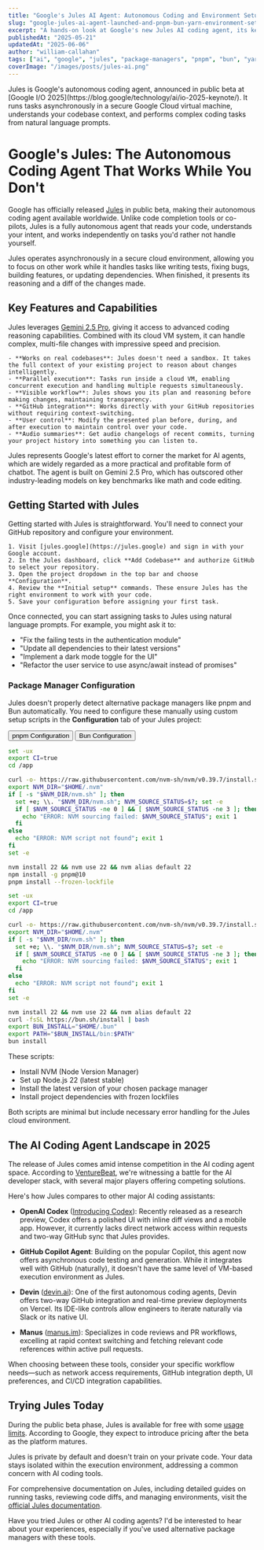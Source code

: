 ```yaml
---
title: "Google's Jules AI Agent: Autonomous Coding and Environment Setup Guide"
slug: "google-jules-ai-agent-launched-and-pnpm-bun-yarn-environment-setup"
excerpt: "A hands-on look at Google's new Jules AI coding agent, its key capabilities, and how to configure your development environment for full autonomous abilities in Jules."
publishedAt: "2025-05-21"
updatedAt: "2025-06-06"
author: "william-callahan"
tags: ["ai", "google", "jules", "package-managers", "pnpm", "bun", "yarn", "coding-agents"]
coverImage: "/images/posts/jules-ai.png"
---
```


<BackgroundInfo title="About Jules AI Agent">
  Jules is Google's autonomous coding agent, announced in public beta at [Google I/O
  2025](https://blog.google/technology/ai/io-2025-keynote/). It runs tasks asynchronously in a secure Google Cloud
  virtual machine, understands your codebase context, and performs complex coding tasks from natural language prompts.
</BackgroundInfo>

# Google's Jules: The Autonomous Coding Agent That Works While You Don't

Google has officially released [Jules](https://jules.google) in public beta, making their autonomous coding agent available worldwide. Unlike code completion tools or co-pilots, Jules is a fully autonomous agent that reads your code, understands your intent, and works independently on tasks you'd rather not handle yourself.

Jules operates asynchronously in a secure cloud environment, allowing you to focus on other work while it handles tasks like writing tests, fixing bugs, building features, or updating dependencies. When finished, it presents its reasoning and a diff of the changes made.

## Key Features and Capabilities

Jules leverages [Gemini 2.5 Pro](https://blog.google/technology/google-deepmind/gemini-model-thinking-updates-march-2025/#gemini-2-5-pro), giving it access to advanced coding reasoning capabilities. Combined with its cloud VM system, it can handle complex, multi-file changes with impressive speed and precision.

<CollapseDropdown summary="What Makes Jules Different">
  <div>

    - **Works on real codebases**: Jules doesn't need a sandbox. It takes the full context of your existing project to reason about changes intelligently.
    - **Parallel execution**: Tasks run inside a cloud VM, enabling concurrent execution and handling multiple requests simultaneously.
    - **Visible workflow**: Jules shows you its plan and reasoning before making changes, maintaining transparency.
    - **GitHub integration**: Works directly with your GitHub repositories without requiring context-switching.
    - **User control**: Modify the presented plan before, during, and after execution to maintain control over your code.
    - **Audio summaries**: Get audio changelogs of recent commits, turning your project history into something you can listen to.

  </div>
</CollapseDropdown>

Jules represents Google's latest effort to corner the market for AI agents, which are widely regarded as a more practical and profitable form of chatbot. The agent is built on Gemini 2.5 Pro, which has outscored other industry-leading models on key benchmarks like math and code editing.

## Getting Started with Jules

Getting started with Jules is straightforward. You'll need to connect your GitHub repository and configure your environment.

<CollapseDropdown summary="Onboarding Process">
  <div>

    1. Visit [jules.google](https://jules.google) and sign in with your Google account.
    2. In the Jules dashboard, click **Add Codebase** and authorize GitHub to select your repository.
    3. Open the project dropdown in the top bar and choose **Configuration**.
    4. Review the **Initial setup** commands. These ensure Jules has the right environment to work with your code.
    5. Save your configuration before assigning your first task.

  </div>
</CollapseDropdown>

Once connected, you can start assigning tasks to Jules using natural language prompts. For example, you might ask it to:

- "Fix the failing tests in the authentication module"
- "Update all dependencies to their latest versions"
- "Implement a dark mode toggle for the UI"
- "Refactor the user service to use async/await instead of promises"

### Package Manager Configuration

Jules doesn't properly detect alternative package managers like pnpm and Bun automatically. You need to configure these manually using custom setup scripts in the **Configuration** tab of your Jules project:

<div className="mdx-tab-group" data-active-tab="pnpm">
  <div className="mdx-tab-list">
    <button className="mdx-tab-button" data-tab="pnpm" data-active="true">pnpm Configuration</button>
    <button className="mdx-tab-button" data-tab="bun" data-active="false">Bun Configuration</button>
  </div>

  <div className="mdx-tab-panel" data-tab="pnpm">

```bash
set -ux
export CI=true
cd /app

curl -o- https://raw.githubusercontent.com/nvm-sh/nvm/v0.39.7/install.sh | bash
export NVM_DIR="$HOME/.nvm"
if [ -s "$NVM_DIR/nvm.sh" ]; then
  set +e; \\. "$NVM_DIR/nvm.sh"; NVM_SOURCE_STATUS=$?; set -e
  if [ $NVM_SOURCE_STATUS -ne 0 ] && [ $NVM_SOURCE_STATUS -ne 3 ]; then
    echo "ERROR: NVM sourcing failed: $NVM_SOURCE_STATUS"; exit 1
  fi
else
  echo "ERROR: NVM script not found"; exit 1
fi
set -e

nvm install 22 && nvm use 22 && nvm alias default 22
npm install -g pnpm@10
pnpm install --frozen-lockfile
```

  </div>

  <div className="mdx-tab-panel" data-tab="bun">

```bash
set -ux
export CI=true
cd /app

curl -o- https://raw.githubusercontent.com/nvm-sh/nvm/v0.39.7/install.sh | bash
export NVM_DIR="$HOME/.nvm"
if [ -s "$NVM_DIR/nvm.sh" ]; then
  set +e; \\. "$NVM_DIR/nvm.sh"; NVM_SOURCE_STATUS=$?; set -e
  if [ $NVM_SOURCE_STATUS -ne 0 ] && [ $NVM_SOURCE_STATUS -ne 3 ]; then
    echo "ERROR: NVM sourcing failed: $NVM_SOURCE_STATUS"; exit 1
  fi
else
  echo "ERROR: NVM script not found"; exit 1
fi
set -e

nvm install 22 && nvm use 22 && nvm alias default 22
curl -fsSL https://bun.sh/install | bash
export BUN_INSTALL="$HOME/.bun"
export PATH="$BUN_INSTALL/bin:$PATH"
bun install
```

  </div>
</div>

These scripts:

- Install NVM (Node Version Manager)
- Set up Node.js 22 (latest stable)
- Install the latest version of your chosen package manager
- Install project dependencies with frozen lockfiles

Both scripts are minimal but include necessary error handling for the Jules cloud environment.

## The AI Coding Agent Landscape in 2025

The release of Jules comes amid intense competition in the AI coding agent space. According to [VentureBeat](https://venturebeat.com/ai/googles-jules-aims-to-out-code-codex-in-battle-for-the-ai-developer-stack/), we're witnessing a battle for the AI developer stack, with several major players offering competing solutions.

<TweetEmbed url="https://x.com/leerob/status/1925228425301893481" />

Here's how Jules compares to other major AI coding assistants:

- **OpenAI Codex** ([Introducing Codex](https://openai.com/index/introducing-codex/)): Recently released as a research preview, Codex offers a polished UI with inline diff views and a mobile app. However, it currently lacks direct network access within requests and two-way GitHub sync that Jules provides.

- **GitHub Copilot Agent**: Building on the popular Copilot, this agent now offers asynchronous code testing and generation. While it integrates well with GitHub (naturally), it doesn't have the same level of VM-based execution environment as Jules.

- **Devin** ([devin.ai](https://devin.ai)): One of the first autonomous coding agents, Devin offers two-way GitHub integration and real-time preview deployments on Vercel. Its IDE-like controls allow engineers to iterate naturally via Slack or its native UI.

- **Manus** ([manus.im](https://manus.im)): Specializes in code reviews and PR workflows, excelling at rapid context switching and fetching relevant code references within active pull requests.

When choosing between these tools, consider your specific workflow needs—such as network access requirements, GitHub integration depth, UI preferences, and CI/CD integration capabilities.

## Trying Jules Today

During the public beta phase, Jules is available for free with some [usage limits](https://jules.google/docs/usage-limits/). According to Google, they expect to introduce pricing after the beta as the platform matures.

<BackgroundInfo title="Privacy and Security">
  Jules is private by default and doesn't train on your private code. Your data stays isolated within the execution
  environment, addressing a common concern with AI coding tools.
</BackgroundInfo>

For comprehensive documentation on Jules, including detailed guides on running tasks, reviewing code diffs, and managing environments, visit the [official Jules documentation](https://jules.google/docs).

Have you tried Jules or other AI coding agents? I'd be interested to hear about your experiences, especially if you've used alternative package managers with these tools.
